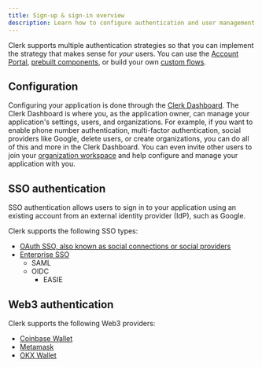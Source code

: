 ```yaml
---
title: Sign-up & sign-in overview
description: Learn how to configure authentication and user management for your Clerk application.
---
```


Clerk supports multiple authentication strategies so that you can implement the strategy that makes sense for _your_ users. You can use the [Account Portal](/docs/account-portal/overview), [prebuilt components](/docs/reference/general/components/overview), or build your own [custom flows](/docs/custom-flows/overview).

## Configuration

Configuring your application is done through the [Clerk Dashboard](https://dashboard.clerk.com). The Clerk Dashboard is where you, as the application owner, can manage your application's settings, users, and organizations. For example, if you want to enable phone number authentication, multi-factor authentication, social providers like Google, delete users, or create organizations, you can do all of this and more in the Clerk Dashboard. You can even invite other users to join your [organization workspace](/docs/organizations/organization-workspaces) and help configure and manage your application with you.

## SSO authentication

SSO authentication allows users to sign in to your application using an existing account from an external identity provider (IdP), such as Google.

Clerk supports the following SSO types:

- [OAuth SSO, also known as social connections or social providers](/docs/authentication/social-connections/oauth)
- [Enterprise SSO](/docs/authentication/enterprise-connections/overview)
  - SAML
  - OIDC
    - EASIE

## Web3 authentication

Clerk supports the following Web3 providers:

- [Coinbase Wallet](/docs/authentication/web3/coinbase-wallet)
- [Metamask](/docs/authentication/web3/metamask)
- [OKX Wallet](/docs/authentication/web3/okx-wallet)
